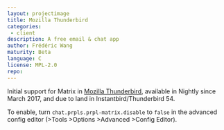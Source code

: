 ```yaml
---
layout: projectimage
title: Mozilla Thunderbird
categories: 
 - client
description: A free email & chat app
author: Frédéric Wang
maturity: Beta
language: C
license: MPL-2.0
repo: 
---
```


Initial support for Matrix in [Mozilla Thunderbird](https://www.mozilla.org/en-US/thunderbird/), available in Nightly since March 2017, and due to land in Instantbird/Thunderbird 54.

To enable, turn `chat.prpls.prpl-matrix.disable` to `false` in the advanced config editor (>Tools >Options >Advanced >Config Editor).
